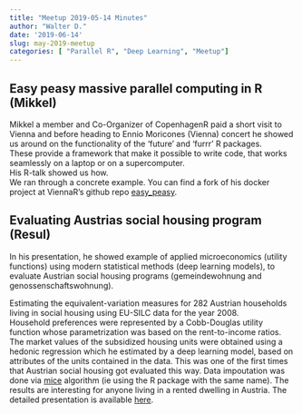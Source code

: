```yaml
---
title: "Meetup 2019-05-14 Minutes"
author: "Walter D."
date: '2019-06-14'
slug: may-2019-meetup
categories: [ "Parallel R", "Deep Learning", "Meetup"]
---
```


## Easy peasy massive parallel computing in R (Mikkel) 

Mikkel a member and Co-Organizer of CopenhagenR 
paid a short visit to Vienna and before heading to Ennio Moricones (Vienna) concert he showed us around on the functionality of the 'future' and 'furrr' R packages.  
These provide a framework that make it possible to write code, that works seamlessly on a laptop or on a supercomputer.    
His R-talk showed us how.   
We ran through a concrete example. You can find a fork of his docker  project at ViennaR's github repo [easy_peasy](https://github.com/ViennaR/easy_peasy).  


## Evaluating Austrias social housing program (Resul) 

In his presentation, he showed example of applied microeconomics (utility functions) using modern statistical methods (deep learning models), to evaluate Austrian social housing programs (gemeindewohnung and genossenschaftswohnung). 

Estimating the equivalent-variation measures for 282 Austrian households living in social housing using EU-SILC data for the year 2008.   
Household preferences were represented by a Cobb-Douglas utility function whose parametrization was based on the rent-to-income ratios. The market values of the subsidized housing units were obtained using a hedonic regression which he estimated by a deep learning model, based on attributes of the units contained in the data. 
This was one of the first times that Austrian social housing got  evaluated this way. Data impoutation was done via [mice](https://cran.r-project.org/web/packages/mice/index.html) algorithm (ie using the R package with the same name). 
The results are interesting for anyone living in a rented dwelling in Austria. The detailed presentation is available [here](/slides/How_to_measure_tenant_s_benefits_in_Austrian_social_housing_programs_using_R_.pdf). 


